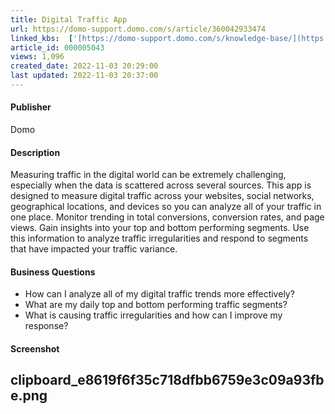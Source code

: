 ```yaml
---
title: Digital Traffic App
url: https://domo-support.domo.com/s/article/360042933474
linked_kbs:  ['[https://domo-support.domo.com/s/knowledge-base/](https://domo-support.domo.com/s/knowledge-base/)', '[https://domo-support.domo.com/s/](https://domo-support.domo.com/s/)', '[https://domo-support.domo.com/s/topic/0TO5w000000ZampGAC](https://domo-support.domo.com/s/topic/0TO5w000000ZampGAC)', '[https://domo-support.domo.com/s/topic/0TO5w000000Zan9GAC](https://domo-support.domo.com/s/topic/0TO5w000000Zan9GAC)', '[https://domo-support.domo.com/s/article/360042933474](https://domo-support.domo.com/s/article/360042933474)', '[https://domo-support.domo.com/s/topic/0TO5w000000Zan9GAC/available-apps](https://domo-support.domo.com/s/topic/0TO5w000000Zan9GAC/available-apps)', '[https://domo-support.domo.com/s/article/360043429933](https://domo-support.domo.com/s/article/360043429933)', '[https://domo-support.domo.com/s/article/360043429953](https://domo-support.domo.com/s/article/360043429953)', '[https://domo-support.domo.com/s/article/360042925494](https://domo-support.domo.com/s/article/360042925494)', '[https://domo-support.domo.com/s/article/360043429913](https://domo-support.domo.com/s/article/360043429913)', '[https://domo-support.domo.com/s/article/4408174643607](https://domo-support.domo.com/s/article/4408174643607)', '[https://domo-support.domo.com/s/login/](https://domo-support.domo.com/s/login/)']
article_id: 000005043
views: 1,096
created_date: 2022-11-03 20:29:00
last updated: 2022-11-03 20:37:00
---
```




#### Publisher


Domo


#### Description


Measuring traffic in the digital world can be extremely challenging, especially when the data is scattered across several sources. This app is designed to measure digital traffic across your websites, social networks, geographical locations, and devices so you can analyze all of your traffic in one place. Monitor trending in total conversions, conversion rates, and page views. Gain insights into your top and bottom performing segments. Use this information to analyze traffic irregularities and respond to segments that have impacted your traffic variance.


#### Business Questions


* How can I analyze all of my digital traffic trends more effectively?
* What are my daily top and bottom performing traffic segments?
* What is causing traffic irregularities and how can I improve my response?


#### Screenshot


clipboard_e8619f6f35c718dfbb6759e3c09a93fbe.png
-----------------------------------------------


#### 


 
 

